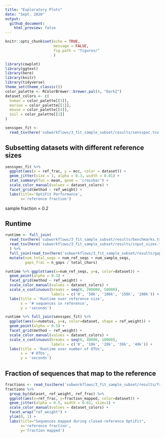 ```yaml
---
title: "Exploratory Plots"
date: "Sept. 2020"
output: 
  github_document:
    html_preview: false
---
```


```r
knitr::opts_chunk$set(echo = TRUE,
                      message = FALSE,
                      fig.path = "figures/"
                      )
```
```r
library(cowplot)
library(ggtext)
library(here)
library(knitr)
library(tidyverse)
theme_set(theme_classic())
color_palette <- RColorBrewer::brewer.pal(4, "Dark2")
dataset_colors <- c(
  human = color_palette[[3]],
  marine = color_palette[[1]],
  mouse = color_palette[[4]],
  soil = color_palette[[2]]
)
```
```r
sensspec_fit <-
  read_tsv(here('subworkflows/3_fit_sample_subset/results/sensspec.tsv'))
```

## Subsetting datasets with different reference sizes

```r
sensspec_fit %>%
  ggplot(aes(x = ref_frac, y = mcc, color = dataset)) +
  geom_jitter(size = 1, alpha = 0.3, width = 0.01) +
  stat_summary(fun = mean, geom = 'crossbar') +
  scale_color_manual(values = dataset_colors) +
  facet_grid(method ~ ref_weight) +
  labs(title='OptiFit Performance',
       x='reference fraction')
```

sample fraction = 0.2

## Runtime

```r
runtime <- full_join(
  read_tsv(here('subworkflows/3_fit_sample_subset/results/benchmarks.tsv')),
  read_tsv(here('subworkflows/3_fit_sample_subset/results/input_sizes.tsv'))
  ) %>% 
  full_join(read_tsv(here('subworkflows/3_fit_sample_subset/results/gap_counts.tsv'))) %>% 
  mutate(num_total_seqs = num_ref_seqs + num_sample_seqs,
         gaps_frac = n_gaps / total_chars)

runtime %>% ggplot(aes(x=num_ref_seqs, y=s, color=dataset)) +
  geom_point(alpha = 0.3) +
  facet_grid(method ~ ref_weight) +
  scale_color_manual(values = dataset_colors) +
  scale_x_continuous(breaks = seq(0, 200000, 50000),
                     labels = c('0', '50k', '100k', '150k', '200k')) +
  labs(title = 'Runtime over reference size',
       x = '# sequences in reference',
       y = 'seconds')
```

```r
runtime %>% full_join(sensspec_fit) %>% 
  ggplot(aes(x=numotus, y=s, color=dataset, shape = ref_weight)) +
  geom_point(alpha = 0.5) +
  facet_grid(method ~ ref_weight) +
  scale_color_manual(values = dataset_colors) +
  scale_x_continuous(breaks = seq(0, 40000, 10000),
                     labels = c('0', '10k', '20k', '30k', '40k')) +
  labs(title = 'Runtime over number of OTUs',
       x = '# OTUs',
       y = 'seconds')
```


## Fraction of sequences that map to the reference
```r
fractions <- read_tsv(here('subworkflows/3_fit_sample_subset/results/fraction_reads_mapped.tsv'))
fractions %>% 
  group_by(dataset, ref_weight, ref_frac) %>% 
  ggplot(aes(x=ref_frac, y=fraction_mapped, color=dataset)) +
  geom_jitter(alpha = 0.5, width = 0.01, size=1) +
  scale_color_manual(values = dataset_colors) +
  facet_wrap("ref_weight") +
  ylim(0, 1) +
  labs(title="Sequences mapped during closed-reference OptiFit",
       x='reference fraction',
       y='fraction mapped')
```